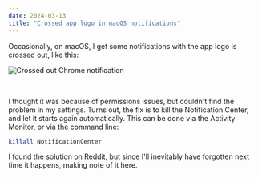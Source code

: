```yaml
---
date: 2024-03-13
title: "Crossed app logo in macOS notifications"
---
```


Occasionally, on macOS, I get some notifications with the app logo is crossed out, like this:

![Crossed out Chrome notification](./2024-03-13-notification.png)

<br />

I thought it was because of permissions issues, but couldn't find the problem in my settings. Turns out, the fix is to kill the Notification Center, and let it starts again automatically. This can be done via the Activity Monitor, or via the command line:

```bash
killall NotificationCenter
```

I found the solution [on Reddit](https://www.reddit.com/r/mac/comments/qghppk/chrome_logo_is_crossed_out_for_some_reason_in/), but since I'll inevitably have forgotten next time it happens, making note of it here.
